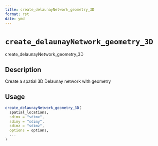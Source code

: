 ```yaml
--- 
title: create_delaunayNetwork_geometry_3D 
format: rst 
date: ymd 
--- 
```

# `create_delaunayNetwork_geometry_3D`

create_delaunayNetwork_geometry_3D


## Description

Create a spatial 3D Delaunay network with geometry


## Usage

```r
create_delaunayNetwork_geometry_3D(
  spatial_locations,
  sdimx = "sdimx",
  sdimy = "sdimy",
  sdimz = "sdimz",
  options = options,
  ...
)
```


